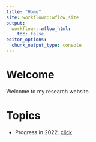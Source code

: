 ```yaml
---
title: "Home"
site: workflowr::wflow_site
output:
  workflowr::wflow_html:
    toc: false
editor_options:
  chunk_output_type: console
---
```


# Welcome

Welcome to my research website.


# Topics

- Progress in 2022. [click](2022.html)
